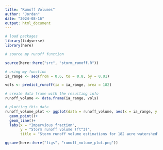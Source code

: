 ```yaml
---
title: "Runoff Volumes"
author: "Jordan"
date: "2024-08-16"
output: html_document
---
```


```r
# load packages 
library(tidyverse)
library(here)
```

```r
# source my runoff function 

source(here::here("src", "storm_runoff.R"))
```

```r
# using my function 
ia_range <- seq(from = 0.6, to = 0.8, by = 0.01)

vols <- predict_runoff(ia = ia_range, area = 182)

# create data frame with the resulting info 
runoff_volume <- data.frame(ia_range, vols)
```

```r
# plotting this data 
runoff_volume_plot <- ggplot(data = runoff_volume, aes(x = ia_range, y = vols))+
  geom_point()+
  geom_line()+
  labs(x = "Impervious fraction",
       y = "Storm runoff volume (ft^3)",
       title = "Storm runoff volume estimations for 182 acre watershed")

ggsave(here::here("figs", "runoff_volume_plot.png"))
  
```

